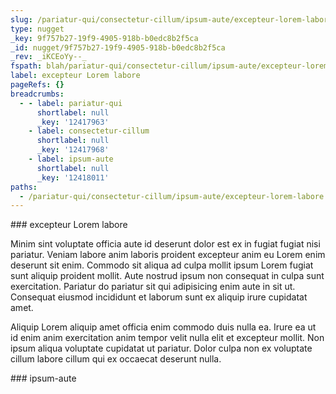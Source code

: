 ```yaml
---
slug: /pariatur-qui/consectetur-cillum/ipsum-aute/excepteur-lorem-labore
type: nugget
_key: 9f757b27-19f9-4905-918b-b0edc8b2f5ca
_id: nugget/9f757b27-19f9-4905-918b-b0edc8b2f5ca
_rev: _iKCEoYy--_
fspath: blah/pariatur-qui/consectetur-cillum/ipsum-aute/excepteur-lorem-labore.md
label: excepteur Lorem labore
pageRefs: {}
breadcrumbs:
  - - label: pariatur-qui
      shortlabel: null
      _key: '12417963'
    - label: consectetur-cillum
      shortlabel: null
      _key: '12417968'
    - label: ipsum-aute
      shortlabel: null
      _key: '12418011'
paths:
  - /pariatur-qui/consectetur-cillum/ipsum-aute/excepteur-lorem-labore
---
```


<NuggetArea>
<Nugget slug="/pariatur-qui/consectetur-cillum/ipsum-aute/excepteur-lorem-labore" type="nugget" _key="9f757b27-19f9-4905-918b-b0edc8b2f5ca" _id="nugget/9f757b27-19f9-4905-918b-b0edc8b2f5ca" _rev="_iKCEoYy--_" fspath="blah/pariatur-qui/consectetur-cillum/ipsum-aute/excepteur-lorem-labore.md" label="excepteur Lorem labore" paths="/pariatur-qui/consectetur-cillum/ipsum-aute/excepteur-lorem-labore">
<NuggetBody>
### excepteur Lorem labore

Minim sint voluptate officia aute id deserunt dolor est ex in fugiat fugiat nisi pariatur. Veniam labore anim laboris proident excepteur anim eu Lorem enim deserunt sit enim. Commodo sit aliqua ad culpa mollit ipsum Lorem fugiat sunt aliquip proident mollit. Aute nostrud ipsum non consequat in culpa sunt exercitation. Pariatur do pariatur sit qui adipisicing enim aute in sit ut. Consequat eiusmod incididunt et laborum sunt ex aliquip irure cupidatat amet.

Aliquip Lorem aliquip amet officia enim commodo duis nulla ea. Irure ea ut id enim anim exercitation anim tempor velit nulla elit et excepteur mollit. Non ipsum aliqua voluptate cupidatat ut pariatur. Dolor culpa non ex voluptate cillum labore cillum qui ex occaecat deserunt nulla.

</NuggetBody>
<Breadcrumbs>
<Crumbs>
<Crumb _key="12417963" label="pariatur-qui" /><Crumb _key="12417968" label="consectetur-cillum" /><Crumb _key="12418011" label="ipsum-aute" />
</Crumbs>
</Breadcrumbs>
</Nugget>

<NuggetsInbound>
</NuggetsInbound>
<NuggetsOutbound>
</NuggetsOutbound>
</NuggetArea>
<PassagesInbound>
<Passage direction="inbound" type="passage" _key="12418011" _id="passage/12418011" _rev="_iKCEoYu---" label="ipsum-aute" passage="ipsum-aute" fspath="blah/pariatur-qui/consectetur-cillum/ipsum-aute" paths="/pariatur-qui/consectetur-cillum/ipsum-aute" slug="/pariatur-qui/consectetur-cillum/ipsum-aute">
<NuggetBody>
### ipsum-aute

</NuggetBody>
<Breadcrumbs>
<Crumbs>
<Crumb _key="12417963" label="pariatur-qui" /><Crumb _key="12417968" label="consectetur-cillum" />
</Crumbs>
</Breadcrumbs>
</Passage>

</PassagesInbound>
<PassagesOutbound>
</PassagesOutbound>